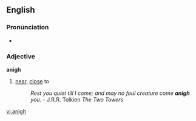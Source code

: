 ==English==

===Pronunciation===
* {{IPA|/əˈnai/}}

===Adjective===
'''anigh'''

# {{archaic}} [[near]], [[close]] to
#: ''Rest you quiet till I come; and may no foul creature come '''anigh''' you.'' - J.R.R. Tolkien ''The Two Towers''

[[vi:anigh]]